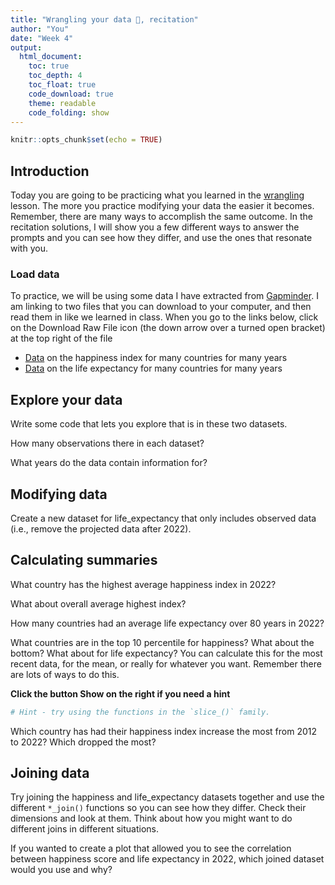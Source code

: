 ```yaml
---
title: "Wrangling your data 🤠, recitation"
author: "You"
date: "Week 4"
output:
  html_document:
    toc: true
    toc_depth: 4
    toc_float: true
    code_download: true
    theme: readable
    code_folding: show
---
```


```r
knitr::opts_chunk$set(echo = TRUE)
```

## Introduction

Today you are going to be practicing what you learned in the [wrangling](04_wrangling.html) lesson. The more you practice modifying your data the easier it becomes. Remember, there are many ways to accomplish the same outcome. In the recitation solutions, I will show you a few different ways to answer the prompts and you can see how they differ, and use the ones that resonate with you.

### Load data

To practice, we will be using some data I have extracted from [Gapminder](https://www.gapminder.org/). I am linking to two files that you can download to your computer, and then read them in like we learned in class. When you go to the links below, click on the Download Raw File icon (the down arrow over a turned open bracket) at the top right of the file

* [Data](https://github.com/jcooperstone/dataviz-site/blob/master/2_04_wrangling/data/hapiscore_whr.csv) on the happiness index for many countries for many years
* [Data](https://github.com/jcooperstone/dataviz-site/blob/master/2_04_wrangling/data/life_expectancy.csv) on the life expectancy for many countries for many years

## Explore your data
Write some code that lets you explore that is in these two datasets.

How many observations there in each dataset? 

What years do the data contain information for?

## Modifying data
Create a new dataset for life_expectancy that only includes observed data (i.e., remove the projected data after 2022).

## Calculating summaries
What country has the highest average happiness index in 2022? 

What about overall average highest index?

How many countries had an average life expectancy over 80 years in 2022?

What countries are in the top 10 percentile for happiness? What about the bottom? What about for life expectancy? You can calculate this for the most recent data, for the mean, or really for whatever you want. Remember there are lots of ways to do this.

**Click the button Show on the right if you need a hint**
```r
# Hint - try using the functions in the `slice_()` family.
```


Which country has had their happiness index increase the most from 2012 to 2022? Which dropped the most?


## Joining data 
Try joining the happiness and life_expectancy datasets together and use the different `*_join()` functions so you can see how they differ. Check their dimensions and look at them. Think about how you might want to do different joins in different situations.

If you wanted to create a plot that allowed you to see the correlation between happiness score and life expectancy in 2022, which joined dataset would you use and why?





